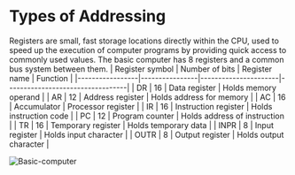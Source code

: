 # Types of Addressing
Registers are small, fast storage locations directly within the CPU, used to speed up the execution of computer programs by providing quick access to commonly used values. The basic computer has 8 registers and a common bus system between them.
| Register symbol | Number of bits | Register name        | Function                         |
|-----------------|----------------|----------------------|----------------------------------|
| DR              | 16             | Data register        | Holds memory operand             |
| AR              | 12             | Address register     | Holds address for memory         |
| AC              | 16             | Accumulator          | Processor register               |
| IR              | 16             | Instruction register | Holds instruction code           |
| PC              | 12             | Program counter      | Holds address of instruction     |
| TR              | 16             | Temporary register   | Holds temporary data             |
| INPR            | 8              | Input register       | Holds input character            |
| OUTR            | 8              | Output register      | Holds output character           |


![Basic-computer](/basic-computer.png)
